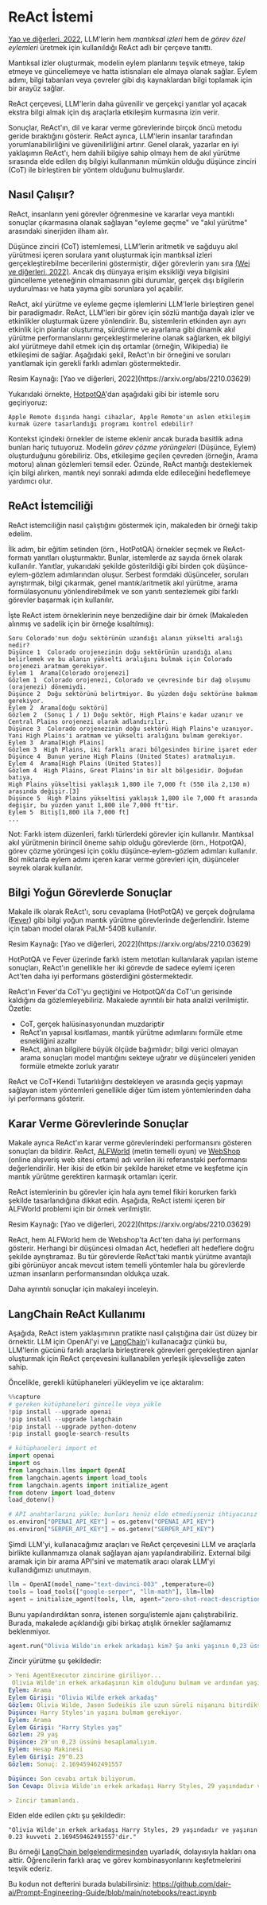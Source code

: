 # ReAct İstemi


[Yao ve diğerleri, 2022](https://arxiv.org/abs/2210.03629), LLM'lerin hem *mantıksal izleri* hem de *görev özel eylemleri* üretmek için kullanıldığı ReAct adlı bir çerçeve tanıttı. 

Mantıksal izler oluşturmak, modelin eylem planlarını teşvik etmeye, takip etmeye ve güncellemeye ve hatta istisnaları ele almaya olanak sağlar. Eylem adımı, bilgi tabanları veya çevreler gibi dış kaynaklardan bilgi toplamak için bir arayüz sağlar.

ReAct çerçevesi, LLM'lerin daha güvenilir ve gerçekçi yanıtlar yol açacak ekstra bilgi almak için dış araçlarla etkileşim kurmasına izin verir.

Sonuçlar, ReAct'ın, dil ve karar verme görevlerinde birçok öncü metodu geride bıraktığını gösterir. ReAct ayrıca, LLM'lerin insanlar tarafından yorumlanabilirliğini ve güvenilirliğini artırır. Genel olarak, yazarlar en iyi yaklaşımın ReAct'ı, hem dahili bilgiye sahip olmayı hem de akıl yürütme sırasında elde edilen dış bilgiyi kullanmanın mümkün olduğu düşünce zinciri (CoT) ile birleştiren bir yöntem olduğunu bulmuşlardır.


## Nasıl Çalışır?

ReAct, insanların yeni görevler öğrenmesine ve kararlar veya mantıklı sonuçlar çıkarmasına olanak sağlayan "eyleme geçme" ve "akıl yürütme" arasındaki sinerjiden ilham alır. 

Düşünce zinciri (CoT) istemlemesi, LLM’lerin aritmetik ve sağduyu akıl yürütmesi içeren sorulara yanıt oluşturmak için mantıksal izleri gerçekleştirebilme becerilerini göstermiştir, diğer görevlerin yanı sıra [(Wei ve diğerleri, 2022)](https://arxiv.org/abs/2201.11903). Ancak dış dünyaya erişim eksikliği veya bilgisini güncelleme yeteneğinin olmamasının gibi durumlar, gerçek dışı bilgilerin uydurulması ve hata yayma gibi sorunlara yol açabilir. 

ReAct, akıl yürütme ve eyleme geçme işlemlerini LLM'lerle birleştiren genel bir paradigmadır. ReAct, LLM'leri bir görev için sözlü mantığa dayalı izler ve etkinlikler oluşturmak üzere yönlendirir. Bu, sistemlerin etkinden ayrı ayrı etkinlik için planlar oluşturma, sürdürme ve ayarlama gibi dinamik akıl yürütme performanslarını gerçekleştirmelerine olanak sağlarken, ek bilgiyi akıl yürütmeye dahil etmek için dış ortamlar (örneğin, Wikipedia) ile etkileşimi de sağlar. Aşağıdaki şekil, ReAct'ın bir örneğini ve soruları yanıtlamak için gerekli farklı adımları göstermektedir.

<Screenshot src={REACT} alt="REACT" />
Resim Kaynağı: [Yao ve diğerleri, 2022](https://arxiv.org/abs/2210.03629)

Yukarıdaki örnekte, [HotpotQA](https://hotpotqa.github.io/)'dan aşağıdaki gibi bir istemle soru geçiriyoruz:

```
Apple Remote dışında hangi cihazlar, Apple Remote'un aslen etkileşim kurmak üzere tasarlandığı programı kontrol edebilir?
```

Kontekst içindeki örnekler de isteme eklenir ancak burada basitlik adına bunları hariç tutuyoruz. Modelin *görev çözme yörüngeleri* (Düşünce, Eylem) oluşturduğunu görebiliriz. Obs, etkileşime geçilen çevreden (örneğin, Arama motoru) alınan gözlemleri temsil eder. Özünde, ReAct mantığı desteklemek için bilgi alırken, mantık neyi sonraki adımda elde edileceğini hedeflemeye yardımcı olur.

## ReAct İstemciliği
ReAct istemciliğin nasıl çalıştığını göstermek için, makaleden bir örneği takip edelim.

İlk adım, bir eğitim setinden (örn., HotPotQA) örnekler seçmek ve ReAct-formatı yanıtları oluşturmaktır. Bunlar, istemlerde az sayıda örnek olarak kullanılır. Yanıtlar, yukarıdaki şekilde gösterildiği gibi birden çok düşünce-eylem-gözlem adımlarından oluşur. Serbest formdaki düşünceler, soruları ayrıştırmak, bilgi çıkarmak, genel mantık/aritmetik akıl yürütme, arama formülasyonunu yönlendirebilmek ve son yanıtı sentezlemek gibi farklı görevler başarmak için kullanılır.

İşte ReAct istem örneklerinin neye benzediğine dair bir örnek (Makaleden alınmış ve sadelik için bir örneğe kısaltılmış):

```
Soru Colorado'nun doğu sektörünün uzandığı alanın yükselti aralığı nedir?
Düşünce 1  Colorado orojenezinin doğu sektörünün uzandığı alanı belirlemek ve bu alanın yükselti aralığını bulmak için Colorado orojenezi aratmam gerekiyor.
Eylem 1  Arama[Colorado orojenezi]
Gözlem 1  Colorado orojenezi, Colorado ve çevresinde bir dağ oluşumu (orajenezi) dönemiydi.
Düşünce 2  Doğu sektörünü belirtmiyor. Bu yüzden doğu sektörüne bakmam gerekiyor.
Eylem 2  Arama[doğu sektörü]
Gözlem 2  (Sonuç 1 / 1) Doğu sektör, High Plains'e kadar uzanır ve Central Plains orojenezi olarak adlandırılır.
Düşünce 3  Colorado orojenezinin doğu sektörü High Plains'e uzanıyor. Yani High Plains'i aratmam ve yükselti aralığını bulmam gerekiyor.
Eylem 3  Arama[High Plains]
Gözlem 3  High Plains, iki farklı arazi bölgesinden birine işaret eder
Düşünce 4  Bunun yerine High Plains (United States) aratmalıyım.
Eylem 4  Arama[High Plains (United States)]
Gözlem 4  High Plains, Great Plains'in bir alt bölgesidir. Doğudan batıya, 
High Plains yükseltisi yaklaşık 1,800 ile 7,000 ft (550 ila 2,130 m) arasında değişir.[3]
Düşünce 5  High Plains yükseltisi yaklaşık 1,800 ile 7,000 ft arasında değişir, bu yüzden yanıt 1,800 ile 7,000 ft'tir.
Eylem 5  Bitiş[1,800 ila 7,000 ft]
...
```
  
Not: Farklı istem düzenleri, farklı türlerdeki görevler için kullanılır. Mantıksal akıl yürütmenin birincil öneme sahip olduğu görevlerde (örn., HotpotQA), görev çözme yörüngesi için çoklu düşünce-eylem-gözlem adımları kullanılır. Bol miktarda eylem adımı içeren karar verme görevleri için, düşünceler seyrek olarak kullanılır.

## Bilgi Yoğun Görevlerde Sonuçlar

Makale ilk olarak ReAct'ı, soru cevaplama (HotPotQA) ve gerçek doğrulama ([Fever](https://fever.ai/resources.html)) gibi bilgi yoğun mantık yürütme görevlerinde değerlendirir. İsteme için taban model olarak PaLM-540B kullanılır.

<Screenshot src={REACT1} alt="REACT1" />
Resim Kaynağı: [Yao ve diğerleri, 2022](https://arxiv.org/abs/2210.03629)

HotPotQA ve Fever üzerinde farklı istem metotları kullanılarak yapılan isteme sonuçları, ReAct'ın genellikle her iki görevde de sadece eylemi içeren Act'ten daha iyi performans gösterdiğini göstermektedir.

ReAct'ın Fever'da CoT'yu geçtiğini ve HotpotQA'da CoT'un gerisinde kaldığını da gözlemleyebiliriz. Makalede ayrıntılı bir hata analizi verilmiştir. Özetle:

- CoT, gerçek halüsinasyonundan muzdariptir
- ReAct'ın yapısal kısıtlaması, mantık yürütme adımlarını formüle etme esnekliğini azaltır
- ReAct, alınan bilgilere büyük ölçüde bağımlıdır; bilgi verici olmayan arama sonuçları model mantığını sekteye uğratır ve düşünceleri yeniden formüle etmekte zorluk yaratır

ReAct ve CoT+Kendi Tutarlılığını destekleyen ve arasında geçiş yapmayı sağlayan istem yöntemleri genellikle diğer tüm istem yöntemlerinden daha iyi performans gösterir.

## Karar Verme Görevlerinde Sonuçlar

Makale ayrıca ReAct'ın karar verme görevlerindeki performansını gösteren sonuçları da bildirir. ReAct, [ALFWorld](https://alfworld.github.io/) (metin temelli oyun) ve [WebShop](https://webshop-pnlp.github.io/) (online alışveriş web sitesi ortamı) adı verilen iki referanstaki performansı değerlendirilir. Her ikisi de etkin bir şekilde hareket etme ve keşfetme için mantık yürütme gerektiren karmaşık ortamları içerir.

ReAct istemlerinin bu görevler için hala aynı temel fikiri korurken farklı şekilde tasarlandığına dikkat edin. Aşağıda, ReAct istemi içeren bir ALFWorld problemi için bir örnek verilmiştir.

<Screenshot src={REACT2} alt="REACT2" />
Resim Kaynağı: [Yao ve diğerleri, 2022](https://arxiv.org/abs/2210.03629)

ReAct, hem ALFWorld hem de Webshop'ta Act'ten daha iyi performans gösterir. Herhangi bir düşüncesi olmadan Act, hedefleri alt hedeflere doğru şekilde ayrıştıramaz. Bu tür görevlerde ReAct'taki mantık yürütme avantajlı gibi görünüyor ancak mevcut istem temelli yöntemler hala bu görevlerde uzman insanların performansından oldukça uzak.

Daha ayrıntılı sonuçlar için makaleyi inceleyin.

## LangChain ReAct Kullanımı

Aşağıda, ReAct istem yaklaşımının pratikte nasıl çalıştığına dair üst düzey bir örnektir. LLM için OpenAI'yi ve [LangChain](https://python.langchain.com/en/latest/index.html)'i kullanacağız çünkü bu, LLM'lerin gücünü farklı araçlarla birleştirerek görevleri gerçekleştiren ajanlar oluşturmak için ReAct çerçevesini kullanabilen yerleşik işlevselliğe zaten sahip.

Öncelikle, gerekli kütüphaneleri yükleyelim ve içe aktaralım:

``` python
%%capture
# gereken kütüphaneleri güncelle veya yükle
!pip install --upgrade openai
!pip install --upgrade langchain
!pip install --upgrade python-dotenv
!pip install google-search-results

# kütüphaneleri import et
import openai
import os
from langchain.llms import OpenAI
from langchain.agents import load_tools
from langchain.agents import initialize_agent
from dotenv import load_dotenv
load_dotenv()

# API anahtarlarını yükle; bunları henüz elde etmediyseniz ihtiyacınız olacak
os.environ["OPENAI_API_KEY"] = os.getenv("OPENAI_API_KEY")
os.environ["SERPER_API_KEY"] = os.getenv("SERPER_API_KEY")
```

Şimdi LLM'yi, kullanacağımız araçları ve ReAct çerçevesini LLM ve araçlarla birlikte kullanmamıza olanak sağlayan ajanı yapılandırabiliriz. External bilgi aramak için bir arama API'sini ve matematik aracı olarak LLM'yi kullandığımızı unutmayın.

``` python
llm = OpenAI(model_name="text-davinci-003" ,temperature=0)
tools = load_tools(["google-serper", "llm-math"], llm=llm)
agent = initialize_agent(tools, llm, agent="zero-shot-react-description", verbose=True)
```

Bunu yapılandırdıktan sonra, istenen sorgu/istemle ajanı çalıştırabiliriz. Burada, makalede açıklandığı gibi birkaç atışlık örnekler sağlamamız beklenmiyor.

``` python
agent.run("Olivia Wilde'ın erkek arkadaşı kim? Şu anki yaşının 0,23 üssü kaç?")
```

Zincir yürütme şu şekildedir:

``` yaml
> Yeni AgentExecutor zincirine giriliyor...
 Olivia Wilde'ın erkek arkadaşının kim olduğunu bulmam ve ardından yaşının 0.23 ile üssünü hesaplamam gerekiyor.
Eylem: Arama
Eylem Girişi: "Olivia Wilde erkek arkadaş"
Gözlem: Olivia Wilde, Jason Sudeikis ile uzun süreli nişanını bitirdikten sonra Harry Styles ile çıkmaya başladı - ilişkilerinin zaman çizelgesini görün.
Düşünce: Harry Styles'ın yaşını bulmam gerekiyor.
Eylem: Arama
Eylem Girişi: "Harry Styles yaş"
Gözlem: 29 yaş
Düşünce: 29'un 0,23 üssünü hesaplamalıyım.
Eylem: Hesap Makinesi
Eylem Girişi: 29^0.23
Gözlem: Sonuç: 2.169459462491557

Düşünce: Son cevabı artık biliyorum.
Son Cevap: Olivia Wilde'ın erkek arkadaşı Harry Styles, 29 yaşındadır ve yaşının 0.23 kuvveti 2.169459462491557'dir. 

> Zincir tamamlandı.
```

Elden elde edilen çıktı şu şekildedir:

```
"Olivia Wilde'ın erkek arkadaşı Harry Styles, 29 yaşındadır ve yaşının 0.23 kuvveti 2.169459462491557'dir."
```

Bu örneği [LangChain belgelendirmesinden](https://python.langchain.com/docs/modules/agents/agent_types/react) uyarladık, dolayısıyla hakları ona aittir. Öğrencilerin farklı araç ve görev kombinasyonlarını keşfetmelerini teşvik ederiz.

Bu kodun not defterini burada bulabilirsiniz: https://github.com/dair-ai/Prompt-Engineering-Guide/blob/main/notebooks/react.ipynb